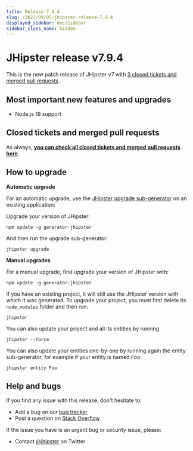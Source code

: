 ```yaml
---
title: Release 7.9.4
slug: /2023/09/05/jhipster-release-7.9.4
displayed_sidebar: docsSidebar
sidebar_class_name: hidden
---
```


# JHipster release v7.9.4

This is the new patch release of JHipster v7 with [3 closed tickets and merged pull requests](https://github.com/jhipster/generator-jhipster/issues?q=milestone%3A7.9.4+is%3Aclosed).

## Most important new features and upgrades

- Node.js 18 support

## Closed tickets and merged pull requests

As always, **[you can check all closed tickets and merged pull requests here](https://github.com/jhipster/generator-jhipster/issues?q=milestone%3A7.9.4+is%3Aclosed)**.

## How to upgrade

**Automatic upgrade**

For an automatic upgrade, use the [JHipster upgrade sub-generator](/upgrading-an-application/) on an existing application:

Upgrade your version of JHipster:

```
npm update -g generator-jhipster
```

And then run the upgrade sub-generator:

```
jhipster upgrade
```

**Manual upgrades**

For a manual upgrade, first upgrade your version of JHipster with:

```
npm update -g generator-jhipster
```

If you have an existing project, it will still use the JHipster version with which it was generated.
To upgrade your project, you must first delete its `node_modules` folder and then run:

```
jhipster
```

You can also update your project and all its entities by running

```
jhipster --force
```

You can also update your entities one-by-one by running again the entity sub-generator, for example if your entity is named _Foo_

```
jhipster entity Foo
```

## Help and bugs

If you find any issue with this release, don't hesitate to:

- Add a bug on our [bug tracker](https://github.com/jhipster/generator-jhipster/issues?state=open)
- Post a question on [Stack Overflow](http://stackoverflow.com/tags/jhipster/info)

If the issue you have is an urgent bug or security issue, please:

- Contact [@jhipster](https://twitter.com/jhipster) on Twitter
